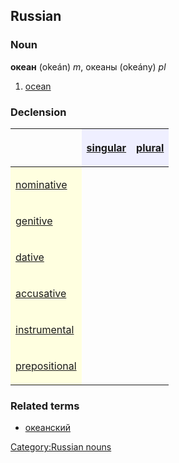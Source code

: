 ==Russian==
[[Category:Russian nouns]]
===Noun===
'''океан''' (okeán) ''m'', океаны (okeány) ''pl''

#[[ocean]]

===Declension===
{| border="1" cellpadding="4" cellspacing="0"
!
! style="background-color: #EFEFFF" align="center"|[[singular]]
! style="background-color: #EFEFFF" align="center"|[[plural]]
|-
! style="background-color: #FFFFE0" align="left"|[[nominative case|nominative]]
| align="center"|{{RUchar|океа́н}}
| align="center"|{{RUchar|океа́ны}}
|-
! style="background-color: #FFFFE0" align="left"|[[genitive case|genitive]]
| align="center"|{{RUchar|океа́на}}
| align="center"|{{RUchar|океа́нов}}
|-
! style="background-color: #FFFFE0" align="left"|[[dative case|dative]]
| align="center"|{{RUchar|океа́ну}}
| align="center"|{{RUchar|океа́нам}}
|-
! style="background-color: #FFFFE0" align="left"|[[accusative case|accusative]]
| align="center"|{{RUchar|океа́н}}
| align="center"|{{RUchar|океа́ны}}
|-
! style="background-color: #FFFFE0" align="left"|[[instrumental case|instrumental]]
| align="center"|{{RUchar|океа́ном}}
| align="center"|{{RUchar|океа́нами}}
|-
! style="background-color: #FFFFE0" align="left"|[[prepositional case|prepositional]]
| align="center"|{{RUchar|об океа́не}}
| align="center"|{{RUchar|об океа́нах}}
|}

===Related terms===
*[[океанский]]
